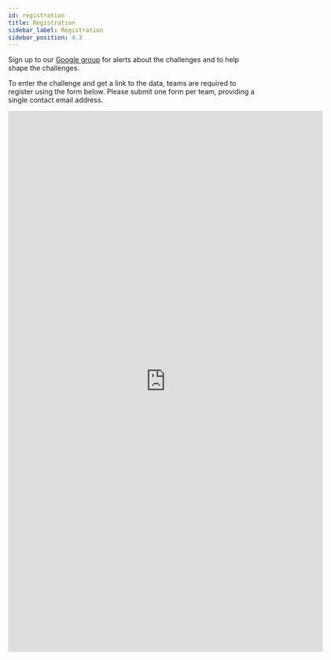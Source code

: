 ```yaml
---
id: registration
title: Registration
sidebar_label: Registration
sidebar_position: 4.3
---
```


Sign up to our [Google group](https://groups.google.com/g/cadenza-challenge) for alerts about the challenges and to help shape the challenges.

To enter the challenge and get a link to the data, teams are required to register using the form below. Please submit one form per team, providing a single contact email address.

<iframe src="https://docs.google.com/forms/d/e/1FAIpQLScFeFHOxSfYUIsEPn4inciNZ7Sc6oWI83In_SMbwAq9o2Lglg/viewform?embedded=true" width="640" height="1100" frameborder="0" marginheight="0" marginwidth="0">Loading…</iframe>